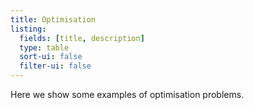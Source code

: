 ```yaml
---
title: Optimisation
listing:
  fields: [title, description]
  type: table
  sort-ui: false
  filter-ui: false
---
```


Here we show some examples of optimisation problems.